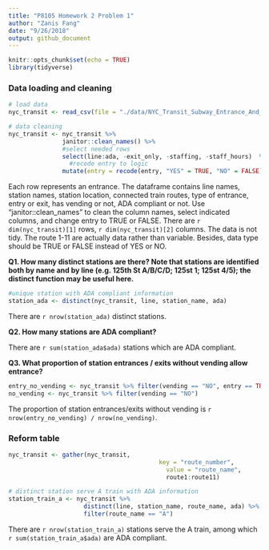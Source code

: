 ```yaml
---
title: "P8105 Homework 2 Problem 1"
author: "Zanis Fang"
date: "9/26/2018"
output: github_document
---
```


```r
knitr::opts_chunk$set(echo = TRUE)
library(tidyverse)
```

### Data loading and cleaning

```r
# load data
nyc_transit <- read_csv(file = "./data/NYC_Transit_Subway_Entrance_And_Exit_Data.csv")

# data cleaning
nyc_transit <- nyc_transit %>% 
               janitor::clean_names() %>% 
               #select needed rows
               select(line:ada, -exit_only, -staffing, -staff_hours)  %>% 
	             #recode entry to logic
               mutate(entry = recode(entry, "YES" = TRUE, "NO" = FALSE))

```

Each row represents an entrance. The dataframe contains line names, station names, station location, connected train routes, type of entrance, entry or exit, has vending or not, ADA compliant or not. Use "janitor::clean_names" to clean the column names, select indicated columns, and change entry to TRUE or FALSE. There are `r dim(nyc_transit)[1]` rows, `r dim(nyc_transit)[2]` columns. The data is not tidy. The route 1-11 are actually data rather than variable. Besides, data type should be TRUE or FALSE instead of YES or NO. 

**Q1. How many distinct stations are there? Note that stations are identified both by name and by line (e.g. 125th St A/B/C/D; 125st 1; 125st 4/5); the distinct function may be useful here.**

```r
#unique station with ADA compliant information
station_ada <- distinct(nyc_transit, line, station_name, ada)
```

There are `r nrow(station_ada)` distinct stations.

**Q2. How many stations are ADA compliant?**

There are `r sum(station_ada$ada)` stations which are ADA compliant.

**Q3. What proportion of station entrances / exits without vending allow entrance?**

```r
entry_no_vending <- nyc_transit %>% filter(vending == "NO", entry == TRUE)
no_vending <- nyc_transit %>% filter(vending == "NO")

```

The proportion of station entrances/exits without vending is `r nrow(entry_no_vending) / nrow(no_vending)`.


### Reform table

```r
nyc_transit <- gather(nyc_transit,
										  key = "route_number",
											value = "route_name",
											route1:route11)

# distinct station serve A train with ADA information
station_train_a <- nyc_transit %>%
	                 distinct(line, station_name, route_name, ada) %>% 
	                 filter(route_name == "A")


```

There are `r nrow(station_train_a)` stations serve the A train, among which `r sum(station_train_a$ada)` are ADA compliant.



